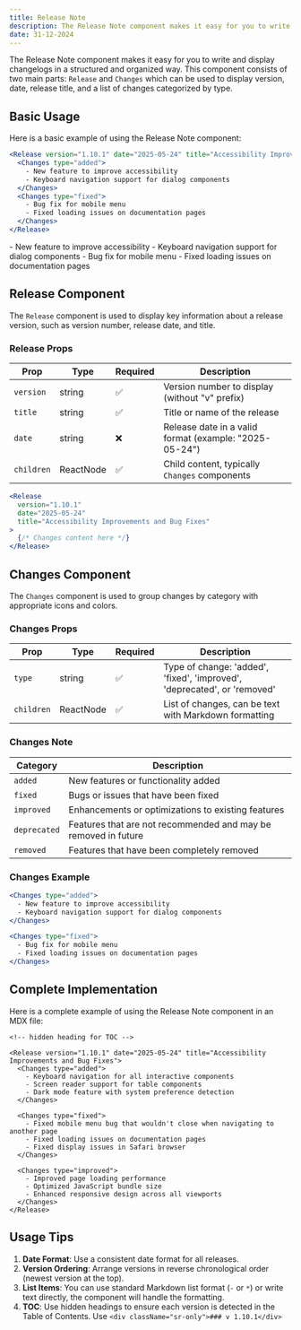 ```yaml
---
title: Release Note
description: The Release Note component makes it easy for you to write updates for each version of your application.
date: 31-12-2024
---
```


The Release Note component makes it easy for you to write and display changelogs in a structured and organized way. This component consists of two main parts: `Release` and `Changes` which can be used to display version, date, release title, and a list of changes categorized by type.

## Basic Usage

Here is a basic example of using the Release Note component:

```jsx
<Release version="1.10.1" date="2025-05-24" title="Accessibility Improvements and Bug Fixes">
  <Changes type="added">
    - New feature to improve accessibility
    - Keyboard navigation support for dialog components
  </Changes>
  <Changes type="fixed">
    - Bug fix for mobile menu
    - Fixed loading issues on documentation pages
  </Changes>
</Release>
```

<Accordion title="Render As" defaultOpen={true}>
<Release version="1.10.1" date="2025-05-24" title="Accessibility Improvements and Bug Fixes">
  <Changes type="added">
    - New feature to improve accessibility
    - Keyboard navigation support for dialog components
  </Changes>
  <Changes type="fixed">
    - Bug fix for mobile menu
    - Fixed loading issues on documentation pages
  </Changes>
</Release>
</Accordion>

## Release Component

The `Release` component is used to display key information about a release version, such as version number, release date, and title.

### Release Props

| Prop | Type | Required | Description |
|------|------|----------|-------------|
| `version` | string | ✅ | Version number to display (without "v" prefix) |
| `title` | string | ✅ | Title or name of the release |
| `date` | string | ❌ | Release date in a valid format (example: "2025-05-24") |
| `children` | ReactNode | ✅ | Child content, typically `Changes` components |

```jsx
<Release
  version="1.10.1"
  date="2025-05-24"
  title="Accessibility Improvements and Bug Fixes"
>
  {/* Changes content here */}
</Release>
```

## Changes Component

The `Changes` component is used to group changes by category with appropriate icons and colors.

### Changes Props

| Prop | Type | Required | Description |
|------|------|----------|-------------|
| `type` | string | ✅ | Type of change: 'added', 'fixed', 'improved', 'deprecated', or 'removed' |
| `children` | ReactNode | ✅ | List of changes, can be text with Markdown formatting |

### Changes Note

| Category | Description |
|----------|-------------|
| `added` | New features or functionality added |
| `fixed` | Bugs or issues that have been fixed |
| `improved` | Enhancements or optimizations to existing features |
| `deprecated` | Features that are not recommended and may be removed in future |
| `removed` | Features that have been completely removed |

### Changes Example

```jsx
<Changes type="added">
  - New feature to improve accessibility
  - Keyboard navigation support for dialog components
</Changes>

<Changes type="fixed">
  - Bug fix for mobile menu
  - Fixed loading issues on documentation pages
</Changes>
```

## Complete Implementation

Here is a complete example of using the Release Note component in an MDX file:

````plaintext
<!-- hidden heading for TOC -->

<Release version="1.10.1" date="2025-05-24" title="Accessibility Improvements and Bug Fixes">
  <Changes type="added">
    - Keyboard navigation for all interactive components
    - Screen reader support for table components
    - Dark mode feature with system preference detection
  </Changes>

  <Changes type="fixed">
    - Fixed mobile menu bug that wouldn't close when navigating to another page
    - Fixed loading issues on documentation pages
    - Fixed display issues in Safari browser
  </Changes>

  <Changes type="improved">
    - Improved page loading performance
    - Optimized JavaScript bundle size
    - Enhanced responsive design across all viewports
  </Changes>
</Release>
````

## Usage Tips

1. **Date Format**: Use a consistent date format for all releases.
2. **Version Ordering**: Arrange versions in reverse chronological order (newest version at the top).
3. **List Items**: You can use standard Markdown list format (`-` or `*`) or write text directly, the component will handle the formatting.
4. **TOC**: Use hidden headings to ensure each version is detected in the Table of Contents. Use `<div className="sr-only">### v 1.10.1</div>`
